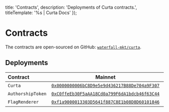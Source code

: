 
  title: 'Contracts',
  description: 'Deployments of Curta contracts.',
  titleTemplate: '%s | Curta Docs'
});

# Contracts

The contracts are open-sourced on GitHub: [`waterfall-mkt/curta`](https://github.com/waterfall-mkt/curta).

## Deployments

| Contract          |                                                         Mainnet                                                         | Goerli |
| :---------------- | :---------------------------------------------------------------------------------------------------------------------: | :----: |
| `Curta`           | [`0x0000000006bC8D9e5e9d436217B88De704a9F307`](https://etherscan.io/address/0x0000000006bC8D9e5e9d436217B88De704a9F307) |   —    |
| `AuthorshipToken` | [`0xC0ffeEb30F5aAA18Cd0a799F6dA1bdcb46f63C44`](https://etherscan.io/address/0xC0ffeEb30F5aAA18Cd0a799F6dA1bdcb46f63C44) |   —    |
| `FlagRenderer`    | [`0xf1a9000013303D5641f887C8E1b08D8D60101846`](https://etherscan.io/address/0xf1a9000013303D5641f887C8E1b08D8D60101846) |   —    |
